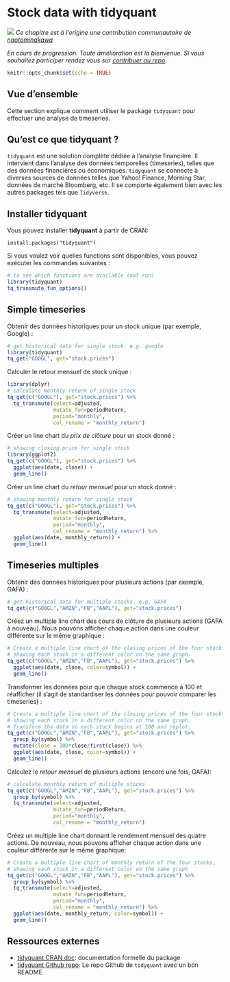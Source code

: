 # Stock data with tidyquant {#tidyquant}

![](images/banners/banner_tidyquant.png)
*Ce chapitre est à l'origine une contribution communautaire de [naotominakawa](https://github.com/naotominakawa){target="_blank"}*

*En cours de progression. Toute amélioration est la bienvenue. Si vous souhaitez participer rendez vous sur [contribuer au repo](contribute.html).*

```r
knitr::opts_chunk$set(echo = TRUE)
```

## Vue d'ensemble
Cette section explique comment utiliser le package `tidyquant` pour effectuer une analyse de timeseries.

## Qu'est ce que tidyquant ?

`tidyquant` est une solution complète dédiée à l'analyse financière. Il intervient dans l'analyse des données temporelles (timeseries), telles que des données financières ou économiques. `tidyquant` se connecte à diverses sources de données telles que Yahoo! Finance, Morning Star, données de marché Bloomberg, etc. Il se comporte également bien avec les autres packages tels que `Tidyverse`.

## Installer tidyquant
Vous pouvez installer **tidyquant** à partir de CRAN:

```
install.packages("tidyquant")
```

Si vous voulez voir quelles functions sont disponibles, vous pouvez exécuter les commandes suivantes :
```r
# to see which functions are available (not run)
library(tidyquant)
tq_transmute_fun_options()
```

## Simple timeseries
Obtenir des données historiques pour un stock unique (par exemple, Google) :
```r
# get historical data for single stock. e.g. google
library(tidyquant)
tq_get("GOOGL", get="stock.prices")
```

Calculer le retour mensuel de stock unique :
```r
library(dplyr)
# calculate monthly return of single stock
tq_get(c("GOOGL"), get="stock.prices") %>%
  tq_transmute(select=adjusted,
               mutate_fun=periodReturn,
               period="monthly",
               col_rename = "monthly_return")
```

Créer un line chart du *prix de clôture* pour un stock donné :
```r
# showing closing price for single stock
library(ggplot2)
tq_get(c("GOOGL"), get="stock.prices") %>%
  ggplot(aes(date, close)) +
  geom_line()
```

Créer un line chart du *retour mensuel* pour un stock donné :
```r
# showing monthly return for single stock
tq_get(c("GOOGL"), get="stock.prices") %>%
  tq_transmute(select=adjusted,
               mutate_fun=periodReturn,
               period="monthly",
               col_rename = "monthly_return") %>%
  ggplot(aes(date, monthly_return)) +
  geom_line()
```

## Timeseries multiples
Obtenir des données historiques pour plusieurs actions (par exemple, GAFA) :
```r
# get historical data for multiple stocks. e.g. GAFA
tq_get(c("GOOGL","AMZN","FB","AAPL"), get="stock.prices")
```

Créez un multiple line chart des cours de clôture de plusieurs actions (GAFA à nouveau). Nous pouvons afficher chaque action dans une couleur différente sur le même graphique :
```r
# Create a multiple line chart of the closing prices of the four stocks,
# showing each stock in a different color on the same graph.
tq_get(c("GOOGL","AMZN","FB","AAPL"), get="stock.prices") %>%
  ggplot(aes(date, close, color=symbol)) +
  geom_line()
```

Transformer les données pour que chaque stock commence à 100 et réafficher (il s'agit de standardiser les données pour pouvoir comparer les timeseries) :
```r
# Create a multiple line chart of the closing prices of the four stocks,
# showing each stock in a different color on the same graph.
# Transform the data so each stock begins at 100 and replot.
tq_get(c("GOOGL","AMZN","FB","AAPL"), get="stock.prices") %>%
  group_by(symbol) %>%
  mutate(close = 100*close/first(close)) %>%
  ggplot(aes(date, close, color=symbol)) +
  geom_line()
```

Calculez le *retour mensuel* de plusieurs actions (encore une fois, GAFA):
```r
# calculate monthly return of multiple stocks
tq_get(c("GOOGL","AMZN","FB","AAPL"), get="stock.prices") %>%
  group_by(symbol) %>%
  tq_transmute(select=adjusted,
               mutate_fun=periodReturn,
               period="monthly",
               col_rename = "monthly_return")
```

Créez un multiple line chart donnant le rendement mensuel des quatre actions. De nouveau, nous pouvons afficher chaque action dans une couleur différente sur le même graphique:
```r
# Create a multiple line chart of monthly return of the four stocks,
# showing each stock in a different color on the same graph
tq_get(c("GOOGL","AMZN","FB","AAPL"), get="stock.prices") %>%
  group_by(symbol) %>%
  tq_transmute(select=adjusted,
               mutate_fun=periodReturn,
               period="monthly",
               col_rename = "monthly_return") %>%
  ggplot(aes(date, monthly_return, color=symbol)) +
  geom_line()
```

## Ressources externes
- [tidyquant CRAN doc](https://cran.r-project.org/web/packages/tidyquant/vignettes/TQ00-introduction-to-tidyquant.html){target="_blank"}: documentation formelle du package
- [tidyquant Github repo](https://github.com/business-science/tidyquant){target="_blank"}: Le repo Github de `tidyquant` avec un bon README
